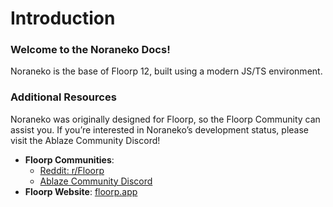 # Introduction

### Welcome to the Noraneko Docs!

Noraneko is the base of Floorp 12, built using a modern JS/TS environment.

### Additional Resources

Noraneko was originally designed for Floorp, so the Floorp Community can assist you. If you’re interested in Noraneko’s development status, please visit the Ablaze Community Discord!

- **Floorp Communities**:
  - [Reddit: r/Floorp](https://www.reddit.com/r/Floorp/)
  - [Ablaze Community Discord](https://aka.ablaze.one/discord)
- **Floorp Website**: [floorp.app](https://floorp.app/)